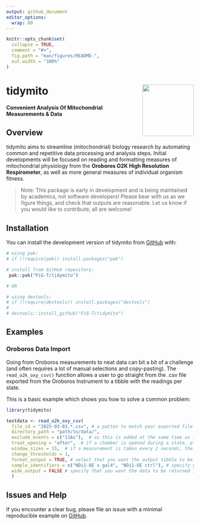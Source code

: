 ```yaml
---
output: github_document
editor_options:
  wrap: 80
---
```


<!-- README.md is generated from README.Rmd. Please edit that file -->

```r
knitr::opts_chunk$set(
  collapse = TRUE,
  comment = "#>",
  fig.path = "man/figures/README-",
  out.width = "100%"
)
```

# tidymito  <img src="man/figures/logo.png" align="right" height="138" /></a>
**Convenient Analysis Of Mitochondrial Measurements & Data**

<!-- badges: start -->
<!-- badges: end -->

## Overview

tidymito aims to streamline (mitochondrial) biology research by automating common and repetitive data processing and analysis steps. Initial developments will be focused on reading and formatting measures of mitochondrial physiology from the **Oroboros O2K High Resolution Respirometer**, as well as more general measures of individual organism fitness. 

> Note: This package is early in development and is being maintained by academics, not software developers! Please bear with us as we figure things, and check that outputs are reasonable.  Let us know if you would like to contribute, all are welcome! 

## Installation

You can install the development version of tidymito from [GitHub](https://github.com/) with:

```r
# using pak: 
# if (!require(pak)) install.packages("pak") 

# install from GitHub repository:
 pak::pak("FiG-T/tidymito")

# OR 

# using devtools: 
# if (!require(devtools)) install.packages("devtools") 
# 
# devtools::install_github("FiG-T/tidymito")
```

## Examples

### Oroboros Data Import

Going from Oroboros measurements to neat data can bit a bit of a challenge (and often requires a lot of manual selections and copy-pasting).  The `read_o2k_oxy_csv()` function allows a user to go straight from the .csv file exported from the Oroboros Instrument to a tibble with the readings per state. 

This is a basic example which shows you how to solve a common problem:

```r
library(tidymito)

testdata <- read_o2k_oxy_csv(
  file_id = "2025-03-03.*.csv", # a patten to match your exported file (or files)
  directory_path = "path/to/data/",
  exclude_events = c("11As"),  # as this is added at the same time as 11Tm, remove 11As
  treat_opening = "after",  # if a chamber is opened during a state, place the window after then chamber has re-oxygenated and closed.
  window_sizes = 15,  # if a measurement is taken every 2 seconds, the signal must be stable for 30 (2x15) seconds to pass the cutoff.
  change_thresholds = 1,
  format_output = TRUE, # select that you want the output tibble to be formatted
  sample_identifiers = c("NDi1-OE x gal4", "NDi1-OE ctrl"), # specify your unique sample identifiers
  wide_output = FALSE # specify that you want the data to be returned in a 'wide' format.
  )

```

## Issues and Help

If you encounter a clear bug, please file an issue with a minimal reproducible example on [GitHub](https://github.com/fig-t/tidymito/issues). 
